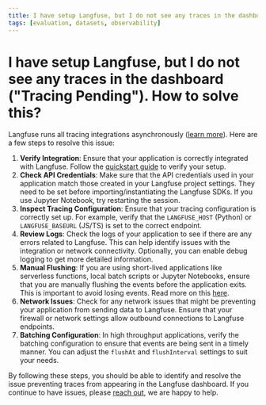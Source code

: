 ```yaml
---
title: I have setup Langfuse, but I do not see any traces in the dashboard. How to solve this?
tags: [evaluation, datasets, observability]
---
```


# I have setup Langfuse, but I do not see any traces in the dashboard ("Tracing Pending"). How to solve this?

Langfuse runs all tracing integrations asynchronously ([learn more](/docs/tracing#queuing-batching)). Here are a few steps to resolve this issue:

1. **Verify Integration**: Ensure that your application is correctly integrated with Langfuse. Follow the [quickstart guide](/docs/get-started) to verify your setup.
2. **Check API Credentials**: Make sure that the API credentials used in your application match those created in your Langfuse project settings. They need to be set before importing/instantiating the Langfuse SDKs. If you use Jupyter Notebook, try restarting the session. 
3. **Inspect Tracing Configuration**: Ensure that your tracing configuration is correctly set up. For example, verify that the `LANGFUSE_HOST` (Python) or `LANGFUSE_BASEURL` (JS/TS) is set to the correct endpoint.
4. **Review Logs**: Check the logs of your application to see if there are any errors related to Langfuse. This can help identify issues with the integration or network connectivity. Optionally, you can enable debug logging to get more detailed information.
5. **Manual Flushing**: If you are using short-lived applications like serverless functions, local batch scripts or Jupyter Notebooks, ensure that you are manually flushing the events before the application exits. This is important to avoid losing events. Read more on this [here](/docs/tracing).
6. **Network Issues**: Check for any network issues that might be preventing your application from sending data to Langfuse. Ensure that your firewall or network settings allow outbound connections to Langfuse endpoints.
7. **Batching Configuration**: In high throughput applications, verify the batching configuration to ensure that events are being sent in a timely manner. You can adjust the `flushAt` and `flushInterval` settings to suit your needs.

By following these steps, you should be able to identify and resolve the issue preventing traces from appearing in the Langfuse dashboard. If you continue to have issues, please [reach out](/support), we are happy to help.


<GitHubStarCTA />
